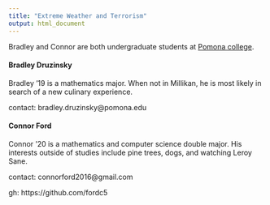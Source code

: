 ```yaml
---
title: "Extreme Weather and Terrorism"
output: html_document
---
```


Bradley and Connor are both undergraduate students at [Pomona college](https://www.pomona.edu/).

#### Bradley Druzinsky

Bradley '19 is a mathematics major.  When not in Millikan, he is most likely in search of a new culinary experience.

contact: bradley.druzinsky@pomona.edu


#### Connor Ford

Connor '20 is a mathematics and computer science double major. His interests outside of studies include pine trees, dogs, and watching Leroy Sane.

contact: connorford2016@gmail.com

gh: https://github.com/fordc5
